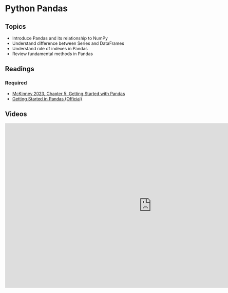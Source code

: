 # Python Pandas

## Topics

-   Introduce Pandas and its relationship to NumPy
-   Understand difference between Series and DataFrames
-   Understand role of indexes in Pandas
-   Review fundamental methods in Pandas

## Readings

### Required

-   [McKinney 2023, Chapter 5: Getting Started with Pandas](https://wesmckinney.com/book/pandas-basics)
-   [Getting Started in Pandas (Official)](https://pandas.pydata.org/docs/getting_started/index.html#getting-started)

## Videos

<iframe src="https://kaltura-prod.its.virginia.edu/embedplaylist/secure/embed/v2/0/playlistId/1_pz1ktgmw/uiConfId/55951532" width="960px" height="540px" allowfullscreen webkitallowfullscreen mozAllowFullScreen allow="autoplay *; fullscreen *; encrypted-media *" referrerpolicy="no-referrer-when-downgrade" sandbox="allow-forms allow-same-origin allow-scripts allow-top-navigation allow-pointer-lock allow-popups allow-modals allow-orientation-lock allow-popups-to-escape-sandbox allow-presentation allow-top-navigation-by-user-activation" frameborder="0" title="Kaltura Player"></iframe>